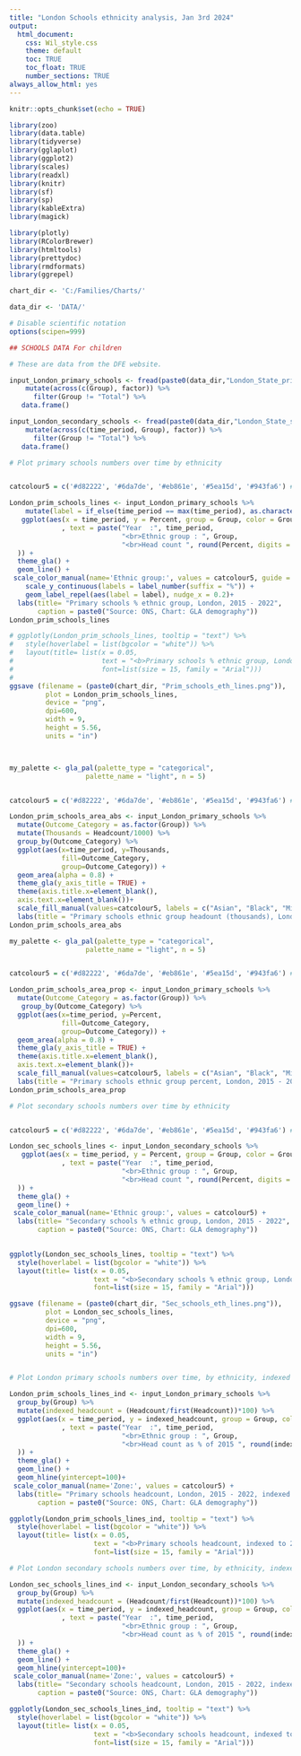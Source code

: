 ```yaml
---
title: "London Schools ethnicity analysis, Jan 3rd 2024"
output: 
  html_document:
    css: Wil_style.css
    theme: default
    toc: TRUE
    toc_float: TRUE
    number_sections: TRUE
always_allow_html: yes
---
```


```r

knitr::opts_chunk$set(echo = TRUE)

library(zoo)
library(data.table)
library(tidyverse)
library(gglaplot)
library(ggplot2)
library(scales)
library(readxl)
library(knitr)
library(sf)
library(sp)
library(kableExtra)
library(magick)

library(plotly)    
library(RColorBrewer)
library(htmltools)
library(prettydoc)
library(rmdformats)
library(ggrepel)

chart_dir <- 'C:/Families/Charts/'

data_dir <- 'DATA/'

# Disable scientific notation
options(scipen=999)

```

```r

## SCHOOLS DATA For children 

# These are data from the DFE website.

input_London_primary_schools <- fread(paste0(data_dir,"London_State_primary_pupils_ethnicity_201516_to_202223.csv")) %>%
    mutate(across(c(Group), factor)) %>%
      filter(Group != "Total") %>%
   data.frame() 

input_London_secondary_schools <- fread(paste0(data_dir,"London_State_secondary_pupils_ethnicity_201516_to_202223.csv")) %>%
    mutate(across(c(time_period, Group), factor)) %>%
      filter(Group != "Total") %>%
   data.frame() 


```

```r

# Plot primary schools numbers over time by ethnicity


catcolour5 = c('#d82222', '#6da7de', '#eb861e', '#5ea15d', '#943fa6') # '#63c5b5' is turquoise

London_prim_schools_lines <- input_London_primary_schools %>%
    mutate(label = if_else(time_period == max(time_period), as.character(Group),NA_character_)) %>%
   ggplot(aes(x = time_period, y = Percent, group = Group, color = Group
             , text = paste("Year  :", time_period,
                            "<br>Ethnic group : ", Group,
                            "<br>Head count ", round(Percent, digits = 0))
  )) +
  theme_gla() +
  geom_line() + 
 scale_color_manual(name='Ethnic group:', values = catcolour5, guide = FALSE) +
    scale_y_continuous(labels = label_number(suffix = "%")) +
    geom_label_repel(aes(label = label), nudge_x = 0.2)+
  labs(title= "Primary schools % ethnic group, London, 2015 - 2022", 
       caption = paste0("Source: ONS, Chart: GLA demography"))
London_prim_schools_lines

# ggplotly(London_prim_schools_lines, tooltip = "text") %>%
#   style(hoverlabel = list(bgcolor = "white")) %>%
#   layout(title= list(x = 0.05,
#                      text = "<b>Primary schools % ethnic group, London, 2015 - 2022<b>", 
#                      font=list(size = 15, family = "Arial")))
# 
ggsave (filename = (paste0(chart_dir, "Prim_schools_eth_lines.png")),
         plot = London_prim_schools_lines,
         device = "png",
         dpi=600,
         width = 9,
         height = 5.56,
         units = "in")




```

```r

my_palette <- gla_pal(palette_type = "categorical",
                   palette_name = "light", n = 5)


catcolour5 = c('#d82222', '#6da7de', '#eb861e', '#5ea15d', '#943fa6') # '#63c5b5' is turquoise

London_prim_schools_area_abs <- input_London_primary_schools %>% 
  mutate(Outcome_Category = as.factor(Group)) %>%
  mutate(Thousands = Headcount/1000) %>%
  group_by(Outcome_Category) %>%
  ggplot(aes(x=time_period, y=Thousands, 
             fill=Outcome_Category, 
             group=Outcome_Category)) + 
  geom_area(alpha = 0.8) +
  theme_gla(y_axis_title = TRUE) +
  theme(axis.title.x=element_blank(),
  axis.text.x=element_blank())+
  scale_fill_manual(values=catcolour5, labels = c("Asian", "Black", "Mixed", "Other", "White")) +
  labs(title = "Primary schools ethnic group headount (thousands), London, 2015 - 2022")
London_prim_schools_area_abs


```


```r

my_palette <- gla_pal(palette_type = "categorical",
                   palette_name = "light", n = 5)


catcolour5 = c('#d82222', '#6da7de', '#eb861e', '#5ea15d', '#943fa6') # '#63c5b5' is turquoise

London_prim_schools_area_prop <- input_London_primary_schools %>% 
  mutate(Outcome_Category = as.factor(Group)) %>%
   group_by(Outcome_Category) %>%
  ggplot(aes(x=time_period, y=Percent, 
             fill=Outcome_Category, 
             group=Outcome_Category)) + 
  geom_area(alpha = 0.8) +
  theme_gla(y_axis_title = TRUE) +
  theme(axis.title.x=element_blank(),
  axis.text.x=element_blank())+
  scale_fill_manual(values=catcolour5, labels = c("Asian", "Black", "Mixed", "Other", "White")) +
  labs(title = "Primary schools ethnic group percent, London, 2015 - 2022")
London_prim_schools_area_prop


```

```r

# Plot secondary schools numbers over time by ethnicity


catcolour5 = c('#d82222', '#6da7de', '#eb861e', '#5ea15d', '#943fa6') # '#63c5b5' is turquoise

London_sec_schools_lines <- input_London_secondary_schools %>%
   ggplot(aes(x = time_period, y = Percent, group = Group, color = Group
             , text = paste("Year  :", time_period,
                            "<br>Ethnic group : ", Group,
                            "<br>Head count ", round(Percent, digits = 0))
  )) +
  theme_gla() +
  geom_line() + 
 scale_color_manual(name='Ethnic group:', values = catcolour5) +
  labs(title= "Secondary schools % ethnic group, London, 2015 - 2022", 
       caption = paste0("Source: ONS, Chart: GLA demography"))

 
ggplotly(London_sec_schools_lines, tooltip = "text") %>%
  style(hoverlabel = list(bgcolor = "white")) %>%
  layout(title= list(x = 0.05,
                     text = "<b>Secondary schools % ethnic group, London, 2015 - 2022<b>",
                     font=list(size = 15, family = "Arial")))

ggsave (filename = (paste0(chart_dir, "Sec_schools_eth_lines.png")),
         plot = London_sec_schools_lines,
         device = "png",
         dpi=600,
         width = 9,
         height = 5.56,
         units = "in")



```

```r

# Plot London primary schools numbers over time, by ethnicity, indexed to 201516 value

London_prim_schools_lines_ind <- input_London_primary_schools %>%
  group_by(Group) %>% 
  mutate(indexed_headcount = (Headcount/first(Headcount))*100) %>% 
  ggplot(aes(x = time_period, y = indexed_headcount, group = Group, color = Group
             , text = paste("Year  :", time_period,
                            "<br>Ethnic group : ", Group,
                            "<br>Head count as % of 2015 ", round(indexed_headcount, digits = 0))
  )) +
  theme_gla() +
  geom_line() + 
  geom_hline(yintercept=100)+
 scale_color_manual(name='Zone:', values = catcolour5) +
  labs(title= "Primary schools headcount, London, 2015 - 2022, indexed to 2015", 
       caption = paste0("Source: ONS, Chart: GLA demography"))

ggplotly(London_prim_schools_lines_ind, tooltip = "text") %>%
  style(hoverlabel = list(bgcolor = "white")) %>%
  layout(title= list(x = 0.05,
                     text = "<b>Primary schools headcount, indexed to 2015<b>", 
                     font=list(size = 15, family = "Arial")))

```

```r

# Plot London secondary schools numbers over time, by ethnicity, indexed to 201516 value

London_sec_schools_lines_ind <- input_London_secondary_schools %>%
  group_by(Group) %>% 
  mutate(indexed_headcount = (Headcount/first(Headcount))*100) %>% 
  ggplot(aes(x = time_period, y = indexed_headcount, group = Group, color = Group
             , text = paste("Year  :", time_period,
                            "<br>Ethnic group : ", Group,
                            "<br>Head count as % of 2015 ", round(indexed_headcount, digits = 0))
  )) +
  theme_gla() +
  geom_line() + 
  geom_hline(yintercept=100)+
 scale_color_manual(name='Zone:', values = catcolour5) +
  labs(title= "Secondary schools headcount, London, 2015 - 2022, indexed to 2015", 
       caption = paste0("Source: ONS, Chart: GLA demography"))

ggplotly(London_sec_schools_lines_ind, tooltip = "text") %>%
  style(hoverlabel = list(bgcolor = "white")) %>%
  layout(title= list(x = 0.05,
                     text = "<b>Secondary schools headcount, indexed to 2015<b>", 
                     font=list(size = 15, family = "Arial")))

```
